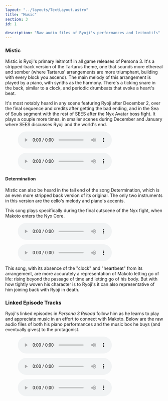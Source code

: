 ```yaml
---
layout: "../layouts/TextLayout.astro"
title: "Music"
section: 3
id: 1

description: "Raw audio files of Ryoji's performances and leitmotifs"
---
```

### Mistic
Mistic is Ryoji's primary leitmotif in all game releases of Persona 3. It's a stripped-back version of the Tartarus theme, one that sounds more ethereal and somber (where Tartarus' arrangements are more triumphant, building with every block you ascend). The main melody of this arrangement is played by a piano, with synths as the harmony. There's a ticking snare in the back, similar to a clock, and periodic drumbeats that evoke a heart's beat.

It's most notably heard in any scene featuring Ryoji after December 2, over the final sequence and credits after getting the bad ending, and in the Sea of Souls segment with the rest of SEES after the Nyx Avatar boss fight. It plays a couple more times, in smaller scenes during December and January where SEES discusses Ryoji and the world's end.
<figure>
    <audio controls src="/audio/mistic-original-ver.mp3" />
    <figcaption>Mistic from the original release of Persona 3 (2006)</figcaption>
</figure>

<figure>
    <audio controls src="/audio/mistic-reload-ver.mp3" />
    <figcaption>Mistic from Persona 3 Reload (2024)</figcaption>
</figure>

#### Determination
Mistic can also be heard in the tail end of the song Determination, which is an even more stripped back version of its original. The only two instruments in this version are the cello's melody and piano's accents.

This song plays specifically during the final cutscene of the Nyx fight, when Makoto enters the Nyx Core.
<figure>
    <audio controls src="/audio/determinationtail-original-ver.mp3" />
    <figcaption>The coda of Determination, from the original release Persona 3 (2006)</figcaption>
</figure>

<figure>
    <audio controls src="/audio/determinationtail-reload-ver.mp3" />
    <figcaption>The coda of Determination, from Persona 3 Reload (2024)</figcaption>
</figure>

This song, with its absence of the "clock" and "heartbeat" from its arrangement, are more accurately a representation of Makoto letting go of life: rising beyond the passage of time and letting go of his body. But with how tightly woven his character is to Ryoji's it can also representative of him joining back with Ryoji in death.

### Linked Episode Tracks
Ryoji's linked episodes in *Persona 3 Reload* follow him as he learns to play and appreciate music in an effort to connect with Makoto. Below are the raw audio files of both his piano performances and the music box he buys (and eventually gives) to the protagonist.
<figure>
    <audio controls src="/audio/ryoji-piano-1.mp3" />
    <figcaption>A simple piano rendition of Flea Waltz/Flohwalzer, from L.E. 1</figcaption>
</figure>

<figure>
    <audio controls src="/audio/ryoji-music-box.mp3" />
    <figcaption>A bittersweet song played on a music box. Source song unknown, but likely an original. From L.E. 3</figcaption>
</figure>

<figure>
    <audio controls src="/audio/ryoji-piano-2.mp3" />
    <figcaption>A robust piano rendition of the music box's song, from L.E. 4</figcaption>
</figure>